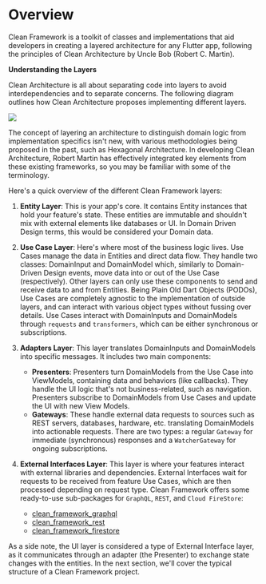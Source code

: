 # Overview
Clean Framework is a toolkit of classes and implementations that aid developers in creating a layered architecture for any Flutter app, following the principles of Clean Architecture by Uncle Bob (Robert C. Martin).

**Understanding the Layers**

Clean Architecture is all about separating code into layers to avoid interdependencies and to separate concerns. The following diagram outlines how Clean Architecture proposes implementing different layers.

<Image src="/assets/clean_architecture_layers.png" caption="Clean Framework Layers"/>

The concept of layering an architecture to distinguish domain logic from implementation specifics isn't new, with various methodologies being proposed in the past, such as Hexagonal Architecture. In developing Clean Architecture, Robert Martin has effectively integrated key elements from these existing frameworks, so you may be familiar with some of the terminology.

Here's a quick overview of the different Clean Framework layers:

1. **Entity Layer**: This is your app's core. It contains Entity instances that hold your feature's state. These entities are immutable and shouldn't mix with external elements like databases or UI. In Domain Driven Design terms, this would be considered your Domain data.

2. **Use Case Layer**: Here's where most of the business logic lives. Use Cases manage the data in Entities and direct data flow. They handle two classes: DomainInput and DomainModel which, similarly to Domain-Driven Design events, move data into or out of the Use Case (respectively). Other layers can only use these components to send and receive data to and from Entities. Being Plain Old Dart Objects (PODOs), Use Cases are completely agnostic to the implementation of outside layers, and can interact with various object types without fussing over details. Use Cases interact with DomainInputs and DomainModels through `requests` and `transformers`, which can be either synchronous or subscriptions.

3. **Adapters Layer**: This layer translates DomainInputs and DomainModels into specific messages. It includes two main components:
    - **Presenters**: Presenters turn DomainModels from the Use Case into ViewModels, containing data and behaviors (like callbacks). They handle the UI logic that's not business-related, such as navigation. Presenters subscribe to DomainModels from Use Cases and update the UI with new View Models.
    - **Gateways**: These handle external data requests to sources such as REST servers, databases, hardware, etc. translating DomainModels into actionable requests. There are two types: a regular `Gateway` for immediate (synchronous) responses and a `WatcherGateway` for ongoing subscriptions.

4. **External Interfaces Layer**: This layer is where your features interact with external libraries and dependencies. External Interfaces wait for requests to be received from feature Use Cases, which are then processed depending on request type. Clean Framework offers some ready-to-use sub-packages for `GraphQL`, `REST`, and `Cloud FireStore`:
    - [clean_framework_graphql](https://pub.dev/packages/clean_framework_graphql)
    - [clean_framework_rest](https://pub.dev/packages/clean_framework_rest)
    - [clean_framework_firestore](https://pub.dev/packages/clean_framework_firestore)

As a side note, the UI layer is considered a type of External Interface layer, as it communicates through an adapter (the Presenter) to exchange state changes with the entities. In the next section, we'll cover the typical structure of a Clean Framework project.
